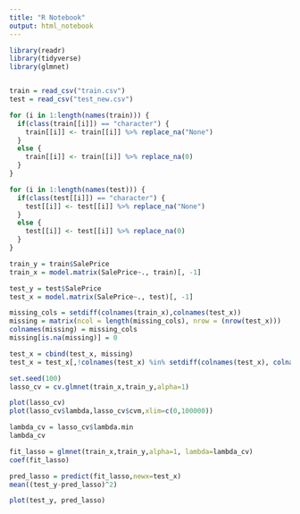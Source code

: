 ```yaml
---
title: "R Notebook"
output: html_notebook
---
```


```r
library(readr)
library(tidyverse)
library(glmnet)


train = read_csv("train.csv")
test = read_csv("test_new.csv")
```

```r
for (i in 1:length(names(train))) {
  if(class(train[[i]]) == "character") {
    train[[i]] <- train[[i]] %>% replace_na("None")
  }
  else {
    train[[i]] <- train[[i]] %>% replace_na(0)
  }
}

for (i in 1:length(names(test))) {
  if(class(test[[i]]) == "character") {
    test[[i]] <- test[[i]] %>% replace_na("None")
  }
  else {
    test[[i]] <- test[[i]] %>% replace_na(0)
  }
}
```

```r
train_y = train$SalePrice
train_x = model.matrix(SalePrice~., train)[, -1]

test_y = test$SalePrice
test_x = model.matrix(SalePrice~., test)[, -1]

missing_cols = setdiff(colnames(train_x),colnames(test_x))
missing = matrix(ncol = length(missing_cols), nrow = (nrow(test_x)))
colnames(missing) = missing_cols
missing[is.na(missing)] = 0

test_x = cbind(test_x, missing)
test_x = test_x[,!colnames(test_x) %in% setdiff(colnames(test_x), colnames(train_x))]

```

```r
set.seed(100)
lasso_cv = cv.glmnet(train_x,train_y,alpha=1)

plot(lasso_cv)
plot(lasso_cv$lambda,lasso_cv$cvm,xlim=c(0,100000))

lambda_cv = lasso_cv$lambda.min 
lambda_cv
```

```r
fit_lasso = glmnet(train_x,train_y,alpha=1, lambda=lambda_cv)
coef(fit_lasso)
```

```r
pred_lasso = predict(fit_lasso,newx=test_x)
mean((test_y-pred_lasso)^2)
```

```r
plot(test_y, pred_lasso)
```







